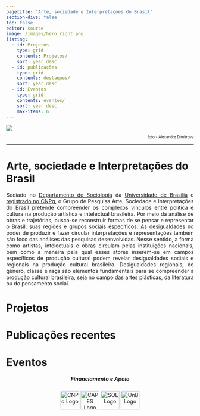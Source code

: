 ```yaml
---
pagetitle: "Arte, sociedade e Interpretações do Brasil"
section-divs: false
toc: false
editor: source
image: /images/hero_right.png
listing:
  - id: Projetos
    type: grid
    contents: Projetos/
    sort: year desc
  - id: publicações
    type: grid
    contents: destaques/
    sort: year desc  
  - id: Eventos
    type: grid
    contents: eventos/
    sort: year desc  
    max-items: 6
---
```

![](/images/chapeus_01a.jpg)
<p align="right" style="font-size: 10px"> foto - Alexandre Dimitrovv</p> 
---

# Arte, sociedade e Interpretações do Brasil
  
   <P align="justify"> Sediado no [Departamento de Sociologia](https://www.ppgsol.unb.br) da [Universidade de Brasília](https://www.unb.br) e [registrado no CNPq](http://www.dgp.cnpq.br/dgp/espelhogrupo/2275915884658604), o Grupo de Pesquisa Arte, Sociedade e Interpretações do Brasil pretende compreender os complexos vínculos entre política e cultura na produção artística e intelectual brasileira. Por meio da análise de obras e trajetórias, busca-se reconstruir formas de se pensar e representar o Brasil, suas regiões e grupos sociais específicos. As desigualdades no poder de produzir e fazer circular interpretações e representações também são foco das análises das pesquisas desenvolvidas. Nesse sentido, a forma como artistas, intelectuais e obras circulam pelas instituições nacionais, bem como a maneira pela qual esses atores inserem-se em campos específicos de produção cultural podem revelar desigualdades sociais e regionais na produção cultural brasileira. Desigualdades regionais, de gênero, classe e raça são elementos fundamentais para se compreender a produção cultural brasileira, seja no campo das artes plásticas, da literatura ou do pensamento social.</p>

# Projetos

::: {#Projetos .line-page}
:::
# Publicações recentes
::: {#Destaques .line-page}
:::
# Eventos
::: {#Eventos .line-page}
:::
<div style="text-align: center;">
  <h5>Financiamento e Apoio</h5>
  <img src="/images/cnpq-logo-6.png" alt="CNPq Logo" height="50">
  <img src="/images/capes.png" alt="CAPES Logo" height="50">
  <img src="/images/SOL.png" alt="SOL Logo" height="50">
  <img src="/images/unb.jpg" alt="UnB Logo" height="50">
</div>
<script async src="https://www.googletagmanager.com/gtag/js?id=G-GB2MGT95N0"></script>
<script>
  window.dataLayer = window.dataLayer || [];
  function gtag(){dataLayer.push(arguments);}
  gtag('js', new Date());

  gtag('config', 'G-GB2MGT95N0');
</script>


  


